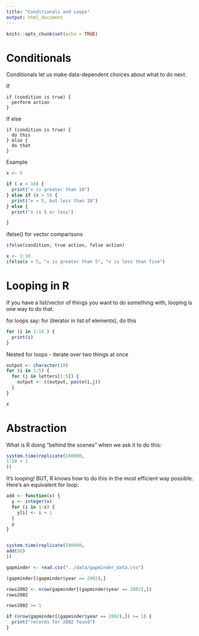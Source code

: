 ```yaml
---
title: "Conditionals and Loops"
output: html_document
---
```


```r
knitr::opts_chunk$set(echo = TRUE)
```

# Conditionals

Conditionals let us make data-dependent choices about what to do next.

If
```{}
if (condition is true) {
  perform action
}
```

If else
```{}
if (condition is true) {
  do this 
} else {
  do that
}
```

Example
```r

x <- 5

if ( x > 10) {
  print("x is greater than 10") 
} else if (x > 5) {
  print("x > 5, but less than 10")
} else {
  print("x is 5 or less")

}
```

ifelse() for vector comparisons

```r
ifelse(condition, true action, false action)
```

```r

x <- 1:10
ifelse(x > 5, "x is greater than 5", "x is less than five")
```

# Looping in R

If you have a list/vector of things you want to do something with, looping is one way to do that. 

for loops say: for (iterator in list of elements), do this

```r
for (i in 1:10 ) {
  print(i)
}
```

Nested for loops - iterate over two things at once

```r
output <- character(10)
for (i in 1:5) {
  for (j in letters[1:5]) {
    output <- c(output, paste(i,j))
  }
}
```

```r
x
```

# Abstraction

What is R doing "behind the scenes" when we ask it to do this:

```r
system.time(replicate(100000,
1:50 + 1
))
```
It's looping! BUT, R knows how to do this in the most efficient way possible. Here's an equivalent for loop:

```r
add <- function(x) {
  y <- integer(x)
  for (i in 1:x) {
    y[i] <- i + 1
  }
  y
}


system.time(replicate(100000,
add(50)
))
```
```r
gapminder <- read.csv("../data/gapminder_data.csv")

(gapminder[(gapminder$year == 2002),]

rows2002 <- nrow(gapminder[(gapminder$year == 2002),])
rows2002

rows2002 >= 1

if (nrow(gapminder[(gapminder$year == 2002),]) >= 1) {
  print("records for 2002 found")
}

```

